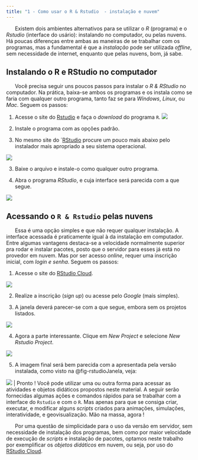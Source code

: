 ```yaml
---
title: "1 - Como usar o R & Rstudio  - instalação e nuvem"
---
```


|       Existem dois ambientes alternativos para se utilizar o *R* (programa) e o *Rstudio* (interface do usário): instalando no computador, ou pelas nuvens. Há poucas diferenças entre ambas as maneiras de se trabalhar com os programas, mas a fundamental é que a *instalação* pode ser utilizada *offline*, sem necessidade de internet, enquanto que pelas nuvens, bom, já sabe.

## Instalando o R e RStudio no computador

|       Você precisa seguir uns poucos passos para instalar o *R & RStudio* no computador. Na prática, baixa-se ambos os programas e os instala como se faria com qualquer outro programa, tanto faz se para *Windows*, *Linux*, ou *Mac*. Seguem os passos:

1.  Acesse o site do [Rstudio](https://posit.co/download/rstudio-desktop/) e faça o *download* do programa `R`. ![](rstudioSite.png)

2.  Instale o programa com as opções padrão.

3.  No mesmo site do ´[RStudio](https://posit.co/download/rstudio-desktop/) procure um pouco mais abaixo pelo instalador mais apropriado a seu sistema operacional.

![](rstudioInstala.png)

3.  Baixe o arquivo e instale-o como qualquer outro programa.

4.  Abra o programa *RStudio*, e cuja interface será parecida com a que segue.

![](rstudioJanela.png){#fig-rstudioJanela}

## Acessando o `R & Rstudio` pelas nuvens

|       Essa é uma opção simples e que não requer qualquer instalação. A interface acessada é praticamente igual à da instalação em computador. Entre algumas vantagens destaca-se a velocidade normalmente superior pra rodar e instalar pacotes, posto que o servidor para esses já está no provedor em nuvem. Mas por ser acesso *online*, requer uma inscrição inicial, com *login e senha*. Seguem os passos:

1.  Acesse o site do [RStudio Cloud](https://login.posit.cloud/login?redirect=%2Foauth%2Fauthorize%3Fredirect_uri%3Dhttps%253A%252F%252Fposit.cloud%252Flogin%26client_id%3Dposit-cloud%26response_type%3Dcode%26show_auth%3D0).

![](rstudioNuvem.png)

2.  Realize a inscrição (*sign up*) ou acesse pelo *Google* (mais simples).

3.  A janela deverá parecer-se com a que segue, embora sem os projetos listados.

![](rstudioCloudMain.png)

4.  Agora a parte interessante. Clique em *New Project* e selecione *New Rstudio Project*.

![](rstudioCloudNewProj.png)

5.  A imagem final será bem parecida com a apresentada pela versão instalada, como visto na @fig-rstudioJanela, veja:

![](rstudioCloudFinal.png) \| Pronto ! Você pode utilizar uma ou outra forma para acessar as atividades e objetos didáticos propostos neste material. A seguir serão fornecidas algumas ações e comandos rápidos para se trabalhar com a interface do `Rstudio` e com o `R`. Mas apenas para que se consiga criar, executar, e modificar alguns *scripts* criados para animações, simulações, interatividade, e geovisualização. Mão na massa, agora !

|       Por uma questão de simplicidade para o uso da versão em servidor, sem necessidade de instalação dos programas, bem como por maior velocidade de execução de *scripts* e instalação de pacotes, optamos neste trabalho por exemplificar os *objetos didáticos* em nuvem, ou seja, por uso do [RStudio Cloud](https://posit.cloud/).
